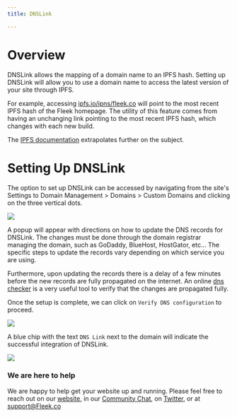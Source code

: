 ```yaml
---
title: DNSLink

---
```


# Overview
DNSLink allows the mapping of a domain name to an IPFS hash. Setting up DNSLink will allow you to use a domain name to access the latest version of your site through IPFS.

For example, accessing [ipfs.io/ipns/fleek.co](https://ipfs.io/ipns/fleek.co/) will point to the most recent IPFS hash of the Fleek homepage. The utility of this feature comes from having an unchanging link pointing to the most recent IPFS hash, which changes with each new build.

The [IPFS documentation](https://docs.ipfs.io/guides/concepts/dnslink/) extrapolates further on the subject.

# Setting Up DNSLink
The option to set up DNSLink can be accessed by navigating from the site's Settings to Domain Management > Domains > Custom Domains and clicking on the three vertical dots.

![](/images/dnslink_setup.png)

A popup will appear with directions on how to update the DNS records for DNSLink. The changes must be done through the domain registrar managing the domain, such as GoDaddy, BlueHost, HostGator, etc... The specific steps to update the records vary depending on which service you are using.

Furthermore, upon updating the records there is a delay of a few minutes before the new records are fully propagated on the internet. An online [dns checker](https://dnschecker.org/) is a very useful tool to verify that the changes are propagated fully.

Once the setup is complete, we can click on `Verify DNS configuration` to proceed.

![](/images/dnslink_modal.png)

A blue chip with the text `DNS Link` next to the domain will indicate the successful integration of DNSLink.

![](/images/dnslink_result.png)
### We are here to help

We are happy to help get your website up and running. Please feel free to reach out on our [website](https://Fleek.co), in our [Community Chat](https://join.slack.com/t/fleek-public/shared_invite/zt-bxna7y1d-PbVdut4rgHt5jM6Zjg9g9A), on [Twitter](https://twitter.com/FleekHQ), or at support@Fleek.co